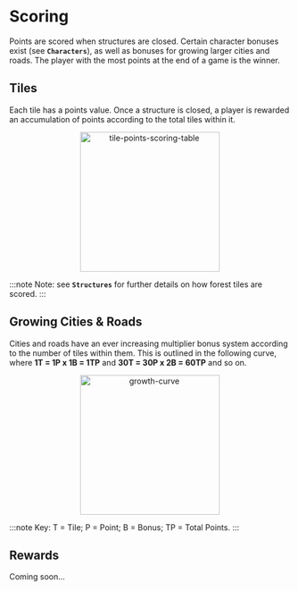 # Scoring

Points are scored when structures are closed. Certain character bonuses exist (see **`Characters`**), as well as bonuses for growing larger cities and roads. The player with the most points at the end of a game is the winner.

## Tiles

Each tile has a points value. Once a structure is closed, a player is rewarded an accumulation of points according to the total tiles within it.

<div align="center">
    <img width="250" src="tile-points-scoring-table.png" alt="tile-points-scoring-table" />
</div>

:::note
Note: see **`Structures`** for further details on how forest tiles are scored.
:::

## Growing Cities & Roads

Cities and roads have an ever increasing multiplier bonus system according to the number of tiles within them. This is outlined in the following curve, where **1T = 1P x 1B = 1TP** and **30T = 30P x 2B = 60TP** and so on.

<div align="center">
    <img width="250" src="growth-curve.png" alt="growth-curve" />
</div>

:::note
Key: T = Tile; P = Point; B = Bonus; TP = Total Points.
:::

## Rewards

Coming soon...
